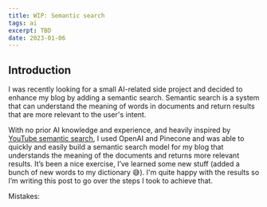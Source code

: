 ```yaml
---
title: WIP: Semantic search
tags: ai
excerpt: TBD
date: 2023-01-06
---
```


## Introduction

I was recently looking for a small AI-related side project and decided to enhance my blog by adding a semantic search. Semantic search is a system that can understand the meaning of words in documents and return results that are more relevant to the user's intent.

With no prior AI knowledge and experience, and heavily inspired by [YouTube semantic search](https://github.com/transitive-bullshit/yt-semantic-search/tree/main/src/bin), I used OpenAI and Pinecone and was able to quickly and easily build a semantic search model for my blog that understands the meaning of the documents and returns more relevant results. It’s been a nice exercise, I’ve learned some new stuff (added a bunch of new words to my dictionary 😅). I'm quite happy with the results so I’m writing this post to go over the steps I took to achieve that.

Mistakes:

